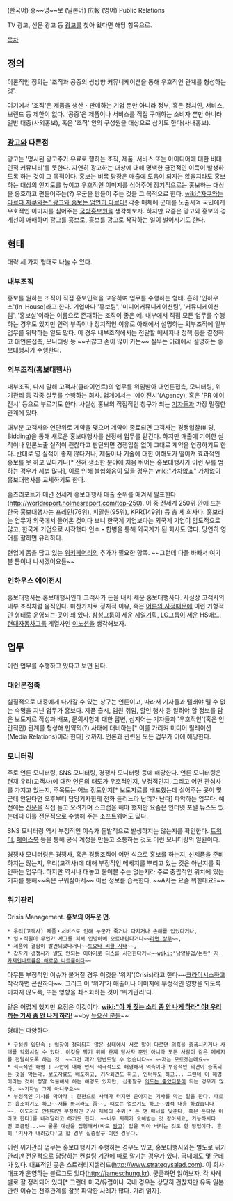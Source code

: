 (한국어) 홍~~명~~보
(일본어) 広報
(영어) Public Relations

TV 광고, 신문 광고 등 [[광고]]를 찾아 왔다면 해당 항목으로.

[[목차]]

== 정의 ==
이론적인 정의는 '조직과 공중의 쌍방향 커뮤니케이션을 통해 우호적인 관계를 형성하는 것'.

여기에서 '조직'은 제품을 생산・판매하는 기업 뿐만 아니라 정부, 혹은 정치인, 서비스, 브랜드 등 제한이 없다.
'공중'은 제품이나 서비스를 직접 구매하는 소비자 뿐만 아니라 일반 대중(사외홍보), 혹은 '조직' 안의 구성원을 대상으로 삼기도 한다(사내홍보).

=== [[광고]]와 다른점 ===
광고는 '명시된 광고주가 유료로 행하는 조직, 제품, 서비스 또는 아이디어에 대한 비대인적 커뮤니티'를 뜻한다. 자연히 광고하는 대상에 대해 명백한 금전적인 이득이 발생하도록 하는 것이 그 목적이다.
홍보는 비록 당장은 매출에 도움이 되지는 않을지라도 홍보하는 대상의 인지도를 높이고 우호적인 이미지를 심어주어 장기적으로는 홍보하는 대상을 옹호하고 편들어주는(?) 우군을 만들어 주는 것을 그 목적으로 한다. [[wiki:"자쿠와는 다르다 자쿠와는" 광고와 홍보는 엄연히 다르다!]] 각종 매체에 군대를 노출시켜 국민에게 우호적인 이미지를 심어주는 [[국방홍보원]]을 생각해보자.
하지만 요즘은 광고와 홍보의 경계선이 애매하며 광고를 홍보로, 홍보를 광고로 착각하는 일이 벌어지기도 한다.

== 형태 ==
대략 세 가지 형태로 나눌 수 있다. 
=== 내부조직 ===
홍보를 원하는 조직이 직접 홍보인력을 고용하여 업무를 수행하는 형태. 흔히 '인하우스'(In-House)라고 한다. 기업마다 '홍보팀', '미디어커뮤니케이션팀', '커뮤니케이션팀', '홍보실'이라는 이름으로 존재하는 조직이 좋은 예.
내부에서 직접 모든 업무를 수행하는 경우도 있지만 인력 부족이나 정치적인 이유로 아래에서 설명하는 외부조직에 일부 업무를 위탁하는 일도 많다. 이 경우 내부조직에서는 전달할 메세지나 정책 등을 결정하고 대언론접촉, 모니터링 등 ~~귀찮고 손이 많이 가는~~ 실무는 아래에서 설명하는 홍보대행사가 수행한다.
=== 외부조직(홍보대행사) ===
내부조직, 다시 말해 고객사(클라이언트)의 업무를 위임받아 대언론접촉, 모니터링, 위기관리 등 각종 실무를 수행하는 회사. 업계에서는 '에이전시'(Agency), 혹은 'PR 에이전시' 등으로 부르기도 한다. 사실상 홍보의 직접적인 창구가 되는 [[기자]]들과 가장 밀접한 관계에 있다.

대부분 고객사와 연단위로 계약을 맺으며 계약이 종료되면 고객사는 경쟁입찰(비딩, Bidding)을 통해 새로운 홍보대행사를 선정해 업무를 맡긴다. 하지만 매출에 기여한 실적이나 언론노출 실적이 괜찮다고 판단되면 경쟁입찰 없이 그대로 계약을 연장하기도 한다.
반대로 영 실적이 좋지 않다거나, 제품이나 기술에 대한 이해도가 떨어져 효과적인 홍보를 못 하고 있다거나[* 전혀 생소한 분야에 처음 뛰어든 홍보대행사가 이런 우를 범하는 경우가 제법 많다], 이로 인해 불협화음이 있을 경우는 [[wiki:"가차없죠" 가차없이]] 홍보대행사를 교체하기도 한다.

홈즈리포트가 매년 전세계 홍보대행사 매출 순위를 매겨서 발표한다([[http://worldreport.holmesreport.com/top-250]]). 이 중 전세계 250위 안에 드는 한국 홍보대행사는 프레인(76위), 피알원(95위), KPR(149위) 등 총 세 회사다. 홍보라는 업무가 외국에서 들어온 것이다 보니 한국계 기업보다는 외국계 기업이 압도적으로 많고, 한국계 기업으로 시작했다 인수・합병을 통해 외국계가 된 회사도 많다. 당연히 영어를 잘하면 유리하다.

현업에 몸을 담고 있는 [[위키페어리]]의 추가가 필요한 항목. ~~그런데 다들 바빠서 여기 볼 틈이나 나시겠어요들~~
=== 인하우스 에이전시 ===
홍보대행사는 홍보대행사인데 고객사가 돈을 내서 세운 홍보대행사다. 사실상 고객사의 내부 조직처럼 움직인다. 마찬가지로 정치적 이유, 혹은 [[어른의 사정]]때문에 이런 기형적인 형태로 운영되는 곳이 꽤 있다. [[삼성그룹]]이 세운 [[제일기획]], [[LG그룹]]이 세운 HS애드, [[현대자동차그룹]] 계열사인 [[이노션]]을 생각해보자.
== 업무 ==
이런 업무를 수행하고 있다고 보면 된다.
=== 대언론접촉 ===
실질적으로 대중에게 다가갈 수 있는 창구는 언론이고, 따라서 기자들과 뗄래야 뗄 수 없는 숙명을 지닌 업무가 홍보다. 제품 출시, 임원 취임, 할인 행사 등 알려야 할 정보를 담은 보도자료 작성과 배포, 문의사항에 대한 답변, 심지어는 기자들과 '우호적인'(혹은 인간적인) 관계를 형성해 만약의(?) 사태에 대비하는[* 이를 가리켜 미디어 릴레이션(Media Relations)이라 한다] 것까지. 언론과 관련된 모든 업무가 이에 해당한다.
=== 모니터링 ===
주로 언론 모니터링, SNS 모니터링, 경쟁사 모니터링 등에 해당한다.
언론 모니터링은 현재 우리(고객사)에 대한 언론의 태도가 우호적인지, 부정적인지, 그리고 어떤 관심사를 가지고 있는지, 주목도는 어느 정도인지[* 보도자료를 배포했는데 실어주는 곳이 몇 군데 안된다면 오후부터 담당기자한테 전화 돌리느라 난리가 난다] 파악하는 업무다. 예전에는 [[신문]]을 직접 들고 오려가며 스크랩을 해야 했지만 요즘은 인터넷 포털 뉴스도 있는데다 이를 전문적으로 수행해 주는 소프트웨어도 있다.

SNS 모니터링 역시 부정적인 이슈가 돌발적으로 발생하지는 않는지를 확인한다. [[트위터]], [[페이스북]] 등을 통해 공식 계정을 만들고 소통하는 것도 이런 모니터링의 일환이다.

경쟁사 모니터링은 경쟁사, 혹은 경쟁조직이 어떤 식으로 홍보를 하는지, 신제품을 준비하지는 않는지, 우리(고객사)에 대해 부정적인 메세지를 뿌리고 있는 것은 아닌지를 확인하는 업무다. 하지만 역시나 대놓고 물어볼 수는 없는지라 주로 중립적인 위치에 있는 기자를 통해~~혹은 구워삶아서~~ 이런 정보를 습득한다. ~~A사는 요즘 뭐한대요?~~

=== 위기관리 ===
Crisis Management. '''홍보의 어두운 면.'''

 * 우리(고객사) 제품・서비스로 인해 누군가 죽거나 다치거나 손해를 입었다거나,
 * 임・직원이 무언가 사고를 쳐서 입방아에 오르내린다거나~~[[라면 상무]]~~,
 * 제품에 결함이 발견되었다거나~~[[토요타 리콜 사태]]~~,
 * 갑자기 경쟁사가 말도 안되는 이야기로 [[디스]]를 시전한다거나~~[[wiki:"남양유업/논란" 저 카제인나트륨은 해로운 나트륨이다]]~~

아무튼 부정적인 이슈가 불거질 경우 이것을 '위기'(Crisis)라고 한다~~[[크라이시스]]하고 착각하면 곤란하다~~. 그리고 이 '위기'가 매출이나 이미지에 부정적인 영향을 되도록 미치지 않도록, 또는 영향을 최소화하는 것이 '위기관리'다.

말은 어렵게 했지만 요점은 이것이다. '''[[wiki:"야 개 짖는 소리 좀 안 나게 하라" 야! 우리 까는 기사 좀 안 나게 하라!]]''' ~~by [[높으신 분들]]~~

형태는 다양하다.

 * 구성원 입단속 : 입장이 정리되지 않은 상태에서 서로 말이 다르면 의혹을 증폭시키거나 사태를 악화시킬 수 있다. 이것을 막기 위해 관계 당사자 뿐만 아니라 모든 사람이 같은 메세지를 전달하도록 하는 것. ~~그건 제가 답변드릴 수 없습니다~~ ~~저는 모르겠는데요~~
 * 적극적인 해명 : 사안에 대해 먼저 적극적으로 해명해서 억측이나 부정적인 의견이 증폭되는 것을 막는다. 보도자료도 배포하고, 기자회견도 하고, 인터뷰도 하고... 그런데 이 해명이라는 것이 정말 억울해서 하는 해명도 있지만, 십중팔구 [[의도는 좋았다]]풍이 되는 경우가 많다. ~~기자님 그게 아니구요~~
 * 부정적인 기사를 막아라 : 한편으로 사태가 터지면 쏟아지는 기사를 막는 일을 한다. 때로는 읍소하기도 하고~~저를 봐서라도 좀~~, 때로는 얼르기도 하고~~법적 대응 하겠습니다~~, 이도저도 안된다면 부정적인 기사 제목의 수위[* 톤 앤 매너를 낮춘다, 혹은 톤다운 이라고 한다]를 내려달라고 하기도 한다. ~~너무 저희가 오해받는 것 같아서요, 가능하시다면 조금만...~~ 물론 예산을 집행해서(바로 [[광고]]) 입을 막아 버리는 것도 한 방법이다. 흔히 '기사가 내려갔다'고 할 경우 십중팔구 이런 경우다.

이런 위기관리 업무는 홍보대행사가 수행하는 경우도 있고, 홍보대행사와는 별도로 위기관리만 전문적으로 담당하는 컨설팅 기관에 따로 맡기는 경우가 있다. 국내에도 몇 군데가 있다. 대표적인 곳은 스트래티지샐러드([[http://www.strategysalad.com]]). 이 회사 대표가 운영하는 블로그도 있다([[http://jameschung.kr]]). 궁금하면 읽어보자. 각 사례별로 잘 정리되어 있다[* 그런데 미국/유럽이나 국내 경우는 상당히 괜찮지만 유독 일본 관련 이슈는 전후관계를 잘못 파악한 사례가 많다. 가려 읽자].
